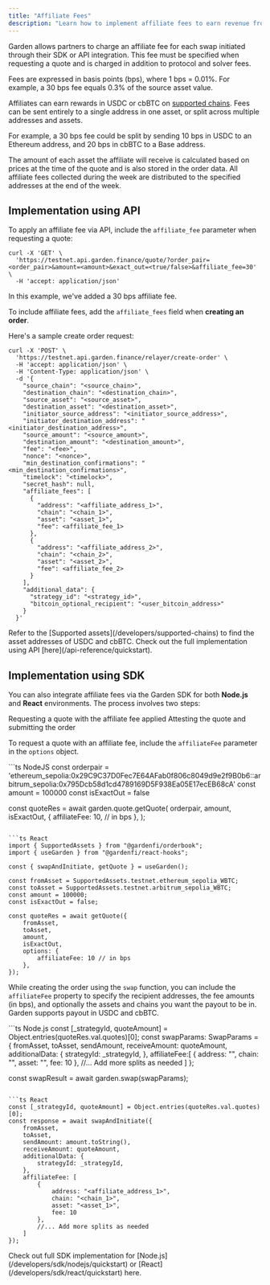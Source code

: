 ```yaml
---
title: "Affiliate Fees"
description: "Learn how to implement affiliate fees to earn revenue from Garden swaps through your integration"
---
```


Garden allows partners to charge an affiliate fee for each swap initiated through their SDK or API integration. This fee must be specified when requesting a quote and is charged in addition to protocol and solver fees.

<Info>
  Fees are expressed in basis points (bps), where 1 bps = 0.01%. For example, a
  30 bps fee equals 0.3% of the source asset value.
</Info>

Affiliates can earn rewards in USDC or cbBTC on [supported chains](/developers/supported-chains). Fees can be sent entirely to a single address in one asset, or split across multiple addresses and assets.

For example, a 30 bps fee could be split by sending 10 bps in USDC to an Ethereum address, and 20 bps in cbBTC to a Base address.

<Note>
  The amount of each asset the affiliate will receive is calculated based on
  prices at the time of the quote and is also stored in the order data. All
  affiliate fees collected during the week are distributed to the specified
  addresses at the end of the week.
</Note>

## Implementation using API

To apply an affiliate fee via API, include the `affiliate_fee` parameter when requesting a quote:

```shell
curl -X 'GET' \
  'https://testnet.api.garden.finance/quote/?order_pair=<order_pair>&amount=<amount>&exact_out=<true/false>&affiliate_fee=30' \
  -H 'accept: application/json'
```

In this example, we've added a 30 bps affiliate fee.

To include affiliate fees, add the `affiliate_fees` field when **creating an order**.

Here's a sample create order request:

```shell
curl -X 'POST' \
  'https://testnet.api.garden.finance/relayer/create-order' \
  -H 'accept: application/json' \
  -H 'Content-Type: application/json' \
  -d '{
    "source_chain": "<source_chain>",
    "destination_chain": "<destination_chain>",
    "source_asset": "<source_asset>",
    "destination_asset": "<destination_asset>",
    "initiator_source_address": "<initiator_source_address>",
    "initiator_destination_address": "<initiator_destination_address>",
    "source_amount": "<source_amount>",
    "destination_amount": "<destination_amount>",
    "fee": "<fee>",
    "nonce": "<nonce>",
    "min_destination_confirmations": "<min_destination_confirmations>",
    "timelock": "<timelock>",
    "secret_hash": null,
    "affiliate_fees": [
      {
        "address": "<affiliate_address_1>",
        "chain": "<chain_1>",
        "asset": "<asset_1>",
        "fee": <affiliate_fee_1>
      },
      {
        "address": "<affiliate_address_2>",
        "chain": "<chain_2>",
        "asset": "<asset_2>",
        "fee": <affiliate_fee_2>
      }
    ],
    "additional_data": {
      "strategy_id": "<strategy_id>",
      "bitcoin_optional_recipient": "<user_bitcoin_address>"
    }
  }'
```

<Note>
  Refer to the [Supported assets](/developers/supported-chains) to find the
  asset addresses of USDC and cbBTC. Check out the full implementation using API
  [here](/api-reference/quickstart).
</Note>

## Implementation using SDK

You can also integrate affiliate fees via the Garden SDK for both **Node.js** and **React** environments. The process involves two steps:

<Steps>
  <Step title="Request Quote">
    Requesting a quote with the affiliate fee applied
  </Step>
  <Step title="Attest and Submit">
    Attesting the quote and submitting the order
  </Step>
</Steps>

To request a quote with an affiliate fee, include the `affiliateFee` parameter in the `options` object.

<CodeGroup>
```ts NodeJS
const orderpair = 'ethereum_sepolia:0x29C9C37D0Fec7E64AFab0f806c8049d9e2f9B0b6::arbitrum_sepolia:0x795Dcb58d1cd4789169D5F938Ea05E17ecEB68cA'
const amount = 100000
const isExactOut = false

const quoteRes = await garden.quote.getQuote(
    orderpair,
    amount,
    isExactOut,
    {
        affiliateFee: 10, // in bps
    },
);

````

```ts React
import { SupportedAssets } from "@gardenfi/orderbook";
import { useGarden } from "@gardenfi/react-hooks";

const { swapAndInitiate, getQuote } = useGarden();

const fromAsset = SupportedAssets.testnet.ethereum_sepolia_WBTC;
const toAsset = SupportedAssets.testnet.arbitrum_sepolia_WBTC;
const amount = 100000;
const isExactOut = false;

const quoteRes = await getQuote({
    fromAsset,
    toAsset,
    amount,
    isExactOut,
    options: {
        affiliateFee: 10 // in bps
    },
});
````

</CodeGroup>

While creating the order using the `swap` function, you can include the `affiliateFee` property to specify the recipient addresses, the fee amounts (in bps), and optionally the assets and chains you want the payout to be in. Garden supports payout in USDC and cbBTC.

<CodeGroup>
```ts Node.js
const [_strategyId, quoteAmount] = Object.entries(quoteRes.val.quotes)[0];
const swapParams: SwapParams = {
    fromAsset,
    toAsset,
    sendAmount,
    receiveAmount: quoteAmount,
    additionalData: {
        strategyId: _strategyId,
    },
    affiliateFee:[
        {
            address: "<affiliate_address_1>",
            chain: "<chain_1>",
            asset: "<asset_1>",
            fee: 10
        },
        //... Add more splits as needed
    ]
};

const swapResult = await garden.swap(swapParams);

````

```ts React
const [_strategyId, quoteAmount] = Object.entries(quoteRes.val.quotes)[0];
const response = await swapAndInitiate({
    fromAsset,
    toAsset,
    sendAmount: amount.toString(),
    receiveAmount: quoteAmount,
    additionalData: {
        strategyId: _strategyId,
    },
    affiliateFee: [
        {
            address: "<affiliate_address_1>",
            chain: "<chain_1>",
            asset: "<asset_1>",
            fee: 10
        },
        //... Add more splits as needed
    ]
});
````

</CodeGroup>

<Note>
  Check out full SDK implementation for
  [Node.js](/developers/sdk/nodejs/quickstart) or
  [React](/developers/sdk/react/quickstart) here.
</Note>
